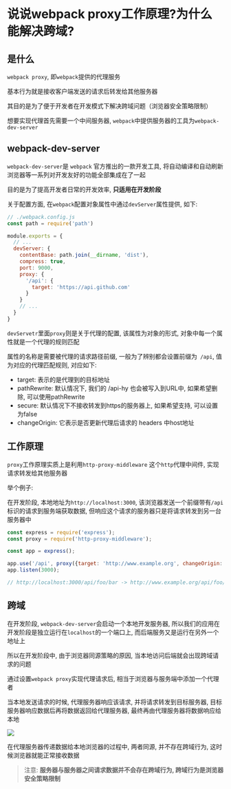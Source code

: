 # 说说webpack proxy工作原理?为什么能解决跨域?

## 是什么

`webpack proxy`, 即`webpack`提供的代理服务

基本行为就是接收客户端发送的请求后转发给其他服务器

其目的是为了便于开发者在开发模式下解决跨域问题（浏览器安全策略限制）

想要实现代理首先需要一个中间服务器, `webpack`中提供服务器的工具为`webpack-dev-server`

## webpack-dev-server

`webpack-dev-server`是 `webpack` 官方推出的一款开发工具, 将自动编译和自动刷新浏览器等一系列对开发友好的功能全部集成在了一起

目的是为了提高开发者日常的开发效率, **只适用在开发阶段**

关于配置方面, 在`webpack`配置对象属性中通过`devServer`属性提供, 如下: 

```js showLineNumbers copy
// ./webpack.config.js
const path = require('path')

module.exports = {
  // ...
  devServer: {
    contentBase: path.join(__dirname, 'dist'),
    compress: true,
    port: 9000,
    proxy: {
      '/api': {
        target: 'https://api.github.com'
      }
    }
    // ...
  }
}
```

`devServetr`里面`proxy`则是关于代理的配置, 该属性为对象的形式, 对象中每一个属性就是一个代理的规则匹配

属性的名称是需要被代理的请求路径前缀, 一般为了辨别都会设置前缀为` /api`, 值为对应的代理匹配规则, 对应如下: 

- target: 表示的是代理到的目标地址
- pathRewrite: 默认情况下, 我们的 /api-hy 也会被写入到URL中, 如果希望删除, 可以使用pathRewrite
- secure: 默认情况下不接收转发到https的服务器上, 如果希望支持, 可以设置为false
- changeOrigin: 它表示是否更新代理后请求的 headers 中host地址

## 工作原理

`proxy`工作原理实质上是利用`http-proxy-middleware` 这个`http`代理中间件, 实现请求转发给其他服务器

举个例子: 

在开发阶段, 本地地址为`http://localhost:3000`, 该浏览器发送一个前缀带有`/api`标识的请求到服务端获取数据, 但响应这个请求的服务器只是将请求转发到另一台服务器中

```js showLineNumbers copy
const express = require('express');
const proxy = require('http-proxy-middleware');

const app = express();

app.use('/api', proxy({target: 'http://www.example.org', changeOrigin: true}));
app.listen(3000);

// http://localhost:3000/api/foo/bar -> http://www.example.org/api/foo/bar
```

## 跨域

在开发阶段, `webpack-dev-server`会启动一个本地开发服务器, 所以我们的应用在开发阶段是独立运行在`localhost`的一个端口上, 而后端服务又是运行在另外一个地址上

所以在开发阶段中, 由于浏览器同源策略的原因, 当本地访问后端就会出现跨域请求的问题

通过设置`webpack proxy`实现代理请求后, 相当于浏览器与服务端中添加一个代理者

当本地发送请求的时候, 代理服务器响应该请求, 并将请求转发到目标服务器, 目标服务器响应数据后再将数据返回给代理服务器, 最终再由代理服务器将数据响应给本地

![](https://static.vue-js.com/65b5e5c0-ace5-11eb-85f6-6fac77c0c9b3.png)

在代理服务器传递数据给本地浏览器的过程中, 两者同源, 并不存在跨域行为, 这时候浏览器就能正常接收数据

>注意: **服务器与服务器之间请求数据并不会存在跨域行为, 跨域行为是浏览器安全策略限制**
